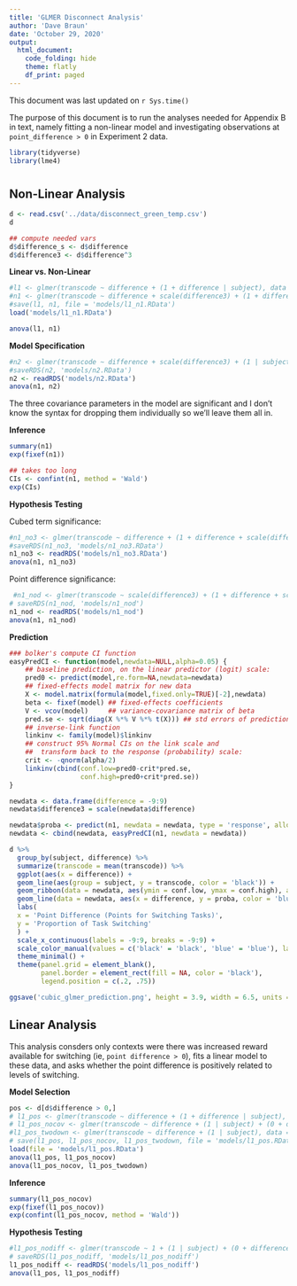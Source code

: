 ```yaml
---
title: 'GLMER Disconnect Analysis'
author: 'Dave Braun'
date: 'October 29, 2020'
output:
  html_document:
    code_folding: hide
    theme: flatly
    df_print: paged
---
```


This document was last updated on `r Sys.time()`

The purpose of this document is to run the analyses needed for Appendix B in text, namely fitting a non-linear model and investigating observations at `point_difference > 0` in Experiment 2 data.

```r
library(tidyverse)
library(lme4)
```

# {.tabset} 
## Non-Linear Analysis

```r
d <- read.csv('../data/disconnect_green_temp.csv')
d
```



```r
## compute needed vars
d$difference_s <- d$difference
d$difference3 <- d$difference^3
```


**Linear vs. Non-Linear**

```r
#l1 <- glmer(transcode ~ difference + (1 + difference | subject), data = d, family = binomial(link = 'logit'), control = glmerControl(optimizer = 'bobyqa'))
#n1 <- glmer(transcode ~ difference + scale(difference3) + (1 + difference + scale(difference3) | subject), data = d, family = binomial(link = 'logit'), control = glmerControl(optimizer = 'bobyqa'))
#save(l1, n1, file = 'models/l1_n1.RData')
load('models/l1_n1.RData')
```

```r
anova(l1, n1)
```

**Model Specification**

```r
#n2 <- glmer(transcode ~ difference + scale(difference3) + (1 | subject) + (0 + difference | subject) + (0 + difference3 | subject), data = d, family = binomial(link = 'logit'), control = glmerControl(optimizer = 'bobyqa'))
#saveRDS(n2, 'models/n2.RData')
n2 <- readRDS('models/n2.RData')
anova(n1, n2)
```

The three covariance parameters in the model are significant and I don't know the syntax for dropping them individually so we'll leave them all in.

**Inference**

```r
summary(n1)
exp(fixef(n1))

## takes too long
CIs <- confint(n1, method = 'Wald')
exp(CIs)
```

**Hypothesis Testing**

Cubed term significance: 
```r
#n1_no3 <- glmer(transcode ~ difference + (1 + difference + scale(difference3) | subject), data = d, family = binomial(link = 'logit'), control = glmerControl(optimizer = 'bobyqa'))
#saveRDS(n1_no3, 'models/n1_no3.RData')
n1_no3 <- readRDS('models/n1_no3.RData')
anova(n1, n1_no3)
```

Point difference significance: 
```r
 #n1_nod <- glmer(transcode ~ scale(difference3) + (1 + difference + scale(difference3) | subject), data = d, family = binomial(link = 'logit'), control = glmerControl(optimizer = 'bobyqa'))
# saveRDS(n1_nod, 'models/n1_nod')
n1_nod <- readRDS('models/n1_nod')
anova(n1, n1_nod)
```

**Prediction**

```r
### bolker's compute CI function
easyPredCI <- function(model,newdata=NULL,alpha=0.05) {
    ## baseline prediction, on the linear predictor (logit) scale:
    pred0 <- predict(model,re.form=NA,newdata=newdata)
    ## fixed-effects model matrix for new data
    X <- model.matrix(formula(model,fixed.only=TRUE)[-2],newdata)
    beta <- fixef(model) ## fixed-effects coefficients
    V <- vcov(model)     ## variance-covariance matrix of beta
    pred.se <- sqrt(diag(X %*% V %*% t(X))) ## std errors of predictions
    ## inverse-link function
    linkinv <- family(model)$linkinv
    ## construct 95% Normal CIs on the link scale and
    ##  transform back to the response (probability) scale:
    crit <- -qnorm(alpha/2)
    linkinv(cbind(conf.low=pred0-crit*pred.se,
                  conf.high=pred0+crit*pred.se))
}
```

```r
newdata <- data.frame(difference = -9:9)
newdata$difference3 = scale(newdata$difference)

newdata$proba <- predict(n1, newdata = newdata, type = 'response', allow.new.levels = TRUE, re.form = NA)
newdata <- cbind(newdata, easyPredCI(n1, newdata = newdata))
```

```r
d %>% 
  group_by(subject, difference) %>% 
  summarize(transcode = mean(transcode)) %>%
  ggplot(aes(x = difference)) +
  geom_line(aes(group = subject, y = transcode, color = 'black')) +
  geom_ribbon(data = newdata, aes(ymin = conf.low, ymax = conf.high), alpha = .3, fill = 'blue') + 
  geom_line(data = newdata, aes(x = difference, y = proba, color = 'blue'), size = 2) +
  labs(
  x = 'Point Difference (Points for Switching Tasks)',
  y = 'Proportion of Task Switching'
  ) +
  scale_x_continuous(labels = -9:9, breaks = -9:9) +
  scale_color_manual(values = c('black' = 'black', 'blue' = 'blue'), labels = c('black' = 'Subject Means', 'blue' = 'Model Prediction'), name = element_blank()) +
  theme_minimal() + 
  theme(panel.grid = element_blank(),
        panel.border = element_rect(fill = NA, color = 'black'),
        legend.position = c(.2, .75))

ggsave('cubic_glmer_prediction.png', height = 3.9, width = 6.5, units = 'in')
```


## Linear Analysis

This analysis consders only contexts were there was increased reward available for switching (ie, `point difference > 0`), fits a linear model to these data, and asks whether the point difference is positively related to levels of switching.

**Model Selection**

```r
pos <- d[d$difference > 0,]
# l1_pos <- glmer(transcode ~ difference + (1 + difference | subject), data = pos, family = binomial(link = 'logit'), control = glmerControl(optimizer = 'bobyqa'), nAGQ = 1)
# l1_pos_nocov <- glmer(transcode ~ difference + (1 | subject) + (0 + difference | subject), data = pos, family = binomial(link = 'logit'), control = glmerControl(optimizer = 'bobyqa'), nAGQ = 1)
#l1_pos_twodown <- glmer(transcode ~ difference + (1 | subject), data = pos, family = binomial(link = 'logit'), control = glmerControl(optimizer = 'bobyqa'), nAGQ = 1)
# save(l1_pos, l1_pos_nocov, l1_pos_twodown, file = 'models/l1_pos.RData')
load(file = 'models/l1_pos.RData')
anova(l1_pos, l1_pos_nocov)
anova(l1_pos_nocov, l1_pos_twodown)
```

**Inference**

```r
summary(l1_pos_nocov)
exp(fixef(l1_pos_nocov))
exp(confint(l1_pos_nocov, method = 'Wald'))
```

**Hypothesis Testing**

```r
#l1_pos_nodiff <- glmer(transcode ~ 1 + (1 | subject) + (0 + difference | subject), data = pos, family = binomial(link = 'logit'), control = glmerControl(optimizer = 'bobyqa'), nAGQ = 1)
# saveRDS(l1_pos_nodiff, 'models/l1_pos_nodiff')
l1_pos_nodiff <- readRDS('models/l1_pos_nodiff')
anova(l1_pos, l1_pos_nodiff)
```



















